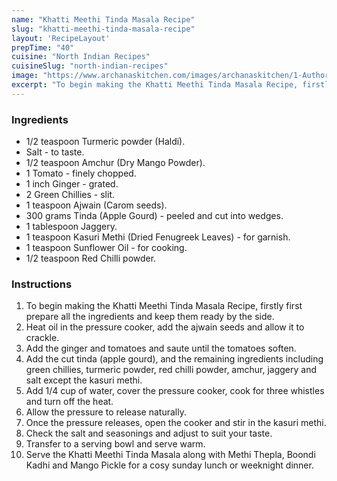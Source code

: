 ---
name: "Khatti Meethi Tinda Masala Recipe"
slug: "khatti-meethi-tinda-masala-recipe"
layout: 'RecipeLayout'
prepTime: "40"
cuisine: "North Indian Recipes"
cuisineSlug: "north-indian-recipes"
image: "https://www.archanaskitchen.com/images/archanaskitchen/1-Author/sibyl_sunitha/Khatti_Meethi_Tinda_Masala_Recipe_.jpg"
excerpt: "To begin making the Khatti Meethi Tinda Masala Recipe, firstly first prepare all the ingredients and keep them ready by the side"
---

### Ingredients

- 1/2 teaspoon Turmeric powder (Haldi).
- Salt - to taste.
- 1/2 teaspoon Amchur (Dry Mango Powder).
- 1 Tomato - finely chopped.
- 1 inch Ginger - grated.
- 2 Green Chillies - slit.
- 1 teaspoon Ajwain (Carom seeds).
- 300 grams Tinda (Apple Gourd) - peeled and cut into wedges.
- 1 tablespoon Jaggery.
- 1 teaspoon Kasuri Methi (Dried Fenugreek Leaves) - for garnish.
- 1 teaspoon Sunflower Oil - for cooking.
- 1/2 teaspoon Red Chilli powder.

### Instructions

1. To begin making the Khatti Meethi Tinda Masala Recipe, firstly first prepare all the ingredients and keep them ready by the side.
1. Heat oil in the pressure cooker, add the ajwain seeds and allow it to crackle.
1. Add the ginger and tomatoes and saute until the tomatoes soften.
1. Add the cut tinda (apple gourd), and the remaining ingredients including green chillies, turmeric powder, red chilli powder, amchur, jaggery and salt except the kasuri methi.
1. Add 1/4 cup of water, cover the pressure cooker, cook for three whistles and turn off the heat.
1. Allow the pressure to release naturally.
1. Once the pressure releases, open the cooker and stir in the kasuri methi.
1. Check the salt and seasonings and adjust to suit your taste.
1. Transfer to a serving bowl and serve warm.
1. Serve the Khatti Meethi Tinda Masala along with Methi Thepla, Boondi Kadhi and Mango Pickle for a cosy sunday lunch or weeknight dinner.
